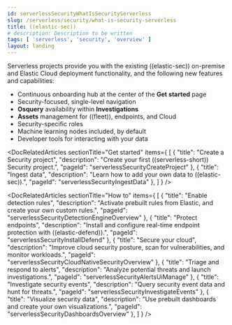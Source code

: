 ```yaml
---
id: serverlessSecurityWhatIsSecurityServerless
slug: /serverless/security/what-is-security-serverless
title: ((elastic-sec))
# description: Description to be written
tags: [ 'serverless', 'security', 'overview' ]
layout: landing
---
```


<DocBadge template="technical preview" />

<DocLandingHero
  title="((elastic-sec))"
  description="((elastic-sec)) combines threat detection analytics, cloud native security, and endpoint protection in a single solution, so you can quickly detect, investigate, and respond to threats and vulnerabilities across your environment."
  image="security"
  headerIcon="logoSecurity"
  display="align"
/>

Serverless projects provide you with the existing ((elastic-sec)) on-premise and Elastic Cloud deployment functionality, and the following new features and capabilities:

  - Continuous onboarding hub at the center of the **Get started** page
  - Security-focused, single-level navigation
  - **Osquery** availability within **Investigations**
  - **Assets** management for ((fleet)), endpoints, and Cloud
  - Security-specific roles
  - Machine learning nodes included, by default
  - Developer tools for interacting with your data

<DocRelatedArticles
  sectionTitle="Get started"
  items={
    [
      {
        "title": "Create a Security project",
        "description": "Create your first ((serverless-short)) Security project.",
        "pageId": "serverlessSecurityCreateProject"
      },
      {
        "title": "Ingest data",
        "description": "Learn how to add your own data to ((elastic-sec)).",
        "pageId": "serverlessSecurityIngestData"
      },
    ]
  }
/>

<DocRelatedArticles
  sectionTitle="How to"
  items={
    [
      {
        "title": "Enable detection rules",
        "description": "Activate prebuilt rules from Elastic, and create your own custom rules.",
        "pageId": "serverlessSecurityDetectionEngineOverview"
      },
      {
        "title": "Protect endpoints",
        "description": "Install and configure real-time endpoint protection with ((elastic-defend)).",
        "pageId": "serverlessSecurityInstallDefend"
      },
      {
        "title": "Secure your cloud",
        "description": "Improve cloud security posture, scan for vulnerabilities, and monitor workloads.",
        "pageId": "serverlessSecurityCloudNativeSecurityOverview"
      },
      {
        "title": "Triage and respond to alerts",
        "description": "Analyze potential threats and launch investigations.",
        "pageId": "serverlessSecurityAlertsUiManage"
      },
      {
        "title": "Investigate security events",
        "description": "Query security event data and hunt for threats.",
        "pageId": "serverlessSecurityInvestigateEvents"
      },
      {
        "title": "Visualize security data",
        "description": "Use prebuilt dashboards and create your own visualizations.",
        "pageId": "serverlessSecurityDashboardsOverview"
      },
    ]
  }
/>
